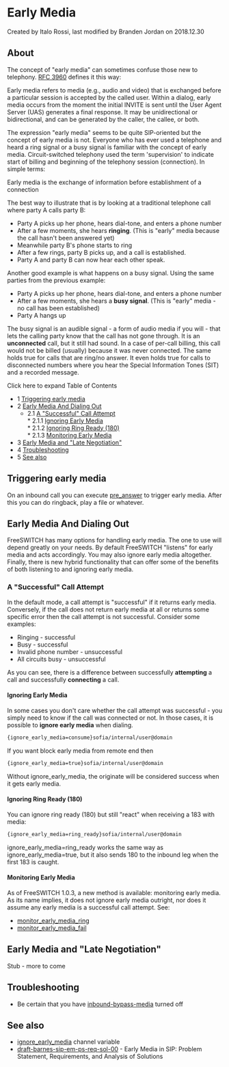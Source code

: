 
# Early Media 

 Created by  Italo Rossi, last modified by  Branden Jordan on 2018.12.30

## About

The concept of "early media" can sometimes confuse those new to telephony. [RFC 3960](https://tools.ietf.org/html/rfc3960) defines it this way:

   Early media refers to media (e.g., audio and video) that is exchanged
   before a particular session is accepted by the called user.  Within a
   dialog, early media occurs from the moment the initial INVITE is sent
   until the User Agent Server (UAS) generates a final response.  It may
   be unidirectional or bidirectional, and can be generated by the
   caller, the callee, or both.

The expression "early media" seems to be quite SIP-oriented but the concept of early media is not. Everyone who has ever used a telephone and heard a ring signal or a busy signal is familiar with the concept of early media. Circuit-switched telephony used the term 'supervision' to indicate start of billing and beginning of the telephony session (connection). In simple terms:

Early media is the exchange of information before establishment of a connection

The best way to illustrate that is by looking at a traditional telephone call where party A calls party B:

* Party A picks up her phone, hears dial-tone, and enters a phone number
* After a few moments, she hears **ringing**. (This is "early" media because the call hasn't been answered yet)
* Meanwhile party B's phone starts to ring
* After a few rings, party B picks up, and a call is established.
* Party A and party B can now hear each other speak.

Another good example is what happens on a busy signal. Using the same parties from the previous example:

* Party A picks up her phone, hears dial-tone, and enters a phone number
* After a few moments, she hears a **busy signal**. (This is "early" media - no call has been established)
* Party A hangs up

The busy signal is an audible signal - a form of audio media if you will - that lets the calling party know that the call has not gone through. It is an **unconnected** call, but it still had sound. In a case of per-call billing, this call would not be billed (usually) because it was never connected. The same holds true for calls that are ring/no answer. It even holds true for calls to disconnected numbers where you hear the Special Information Tones (SIT) and a recorded message.

Click here to expand Table of Contents

* 1 [Triggering early media](#triggering-early-media)
* 2 [Early Media And Dialing Out](#early-media-and-dialing-out)  
   * 2.1 [A "Successful" Call Attempt](#a-successful-call-attempt)  
         * 2.1.1 [Ignoring Early Media](#ignoring-early-media)  
         * 2.1.2 [Ignoring Ring Ready (180)](#ignoring-ring-ready-180)  
         * 2.1.3 [Monitoring Early Media](#monitoring-early-media)
* 3 [Early Media and "Late Negotiation"](#early-media-and-late-negotiation)
* 4 [Troubleshooting](#troubleshooting)
* 5 [See also](#see-also)

## Triggering early media

On an inbound call you can execute [pre\_answer](../../Modules/mod-dptools/6586998.mdx#about) to trigger early media. After this you can do ringback, play a file or whatever.

## Early Media And Dialing Out

FreeSWITCH has many options for handling early media. The one to use will depend greatly on your needs. By default FreeSWITCH "listens" for early media and acts accordingly. You may also ignore early media altogether. Finally, there is new hybrid functionality that can offer some of the benefits of both listening to and ignoring early media.

### A "Successful" Call Attempt

In the default mode, a call attempt is "successful" if it returns early media. Conversely, if the call does not return early media at all or returns some specific error then the call attempt is not successful. Consider some examples:

* Ringing - successful
* Busy - successful
* Invalid phone number - unsuccessful
* All circuits busy - unsuccessful

As you can see, there is a difference between successfully **attempting** a call and successfully **connecting** a call.

#### Ignoring Early Media

In some cases you don't care whether the call attempt was successful - you simply need to know if the call was connected or not. In those cases, it is possible to **ignore early media** when dialing.

```xml
{ignore_early_media=consume}sofia/internal/user@domain
```

If you want block early media from remote end then

```xml
{ignore_early_media=true}sofia/internal/user@domain
```

Without ignore\_early\_media, the originate will be considered success when it gets early media.

#### Ignoring Ring Ready (180)

You can ignore ring ready (180) but still "react" when receiving a 183 with media:

```xml
{ignore_early_media=ring_ready}sofia/internal/user@domain
```

ignore\_early\_media=ring\_ready works the same way as ignore\_early\_media=true, but it also sends 180 to the inbound leg when the first 183 is caught.

#### Monitoring Early Media

As of FreeSWITCH 1.0.3, a new method is available: monitoring early media. As its name implies, it does not ignore early media outright, nor does it assume any early media is a successful call attempt. See:

* [monitor\_early\_media\_ring](../../../Channel-Variables-Catalog/monitor_early_media_ring_16352620.mdx#monitor_early_media_ring)
* [monitor\_early\_media\_fail](../../../Channel-Variables-Catalog/monitor_early_media_fail_16352616.mdx#monitor_early_media_fail)

## Early Media and "Late Negotiation"

Stub - more to come

## Troubleshooting

* Be certain that you have [inbound-bypass-media](../../../Channel-Variables-Catalog/bypass_media_16353339.mdx#bypass_media) turned off

## See also

* [ignore\_early\_media](../../../Channel-Variables-Catalog/ignore_early_media_16353367.mdx#ignore_early_media) channel variable
* [draft-barnes-sip-em-ps-req-sol-00](http://www3.tools.ietf.org/html/draft-barnes-sip-em-ps-req-sol-00) \- Early Media in SIP: Problem Statement, Requirements, and Analysis of Solutions


